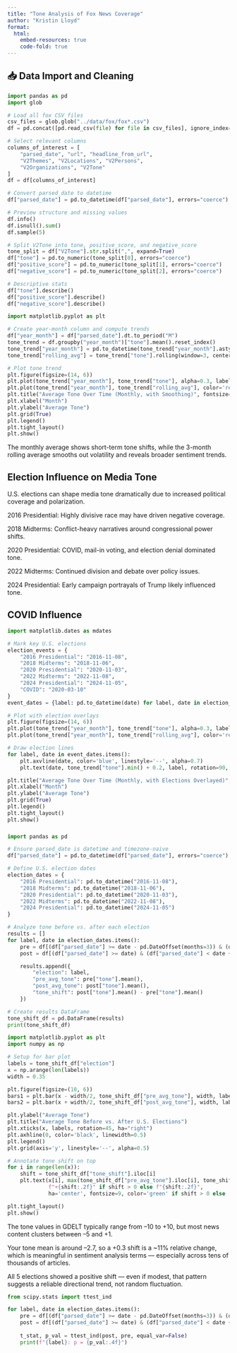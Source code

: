 ```yaml
---
title: "Tone Analysis of Fox News Coverage"
author: "Kristin Lloyd"
format: 
  html:
    embed-resources: true
    code-fold: true
---
```


## 📥 Data Import and Cleaning

```python
import pandas as pd
import glob

# Load all fox CSV files
csv_files = glob.glob("../data/fox/fox*.csv")
df = pd.concat([pd.read_csv(file) for file in csv_files], ignore_index=True)

# Select relevant columns
columns_of_interest = [
    "parsed_date", "url", "headline_from_url",
    "V2Themes", "V2Locations", "V2Persons",
    "V2Organizations", "V2Tone"
]
df = df[columns_of_interest]

# Convert parsed_date to datetime
df["parsed_date"] = pd.to_datetime(df["parsed_date"], errors="coerce")

# Preview structure and missing values
df.info()
df.isnull().sum()
df.sample(5)

```

```python

# Split V2Tone into tone, positive_score, and negative_score
tone_split = df["V2Tone"].str.split(",", expand=True)
df["tone"] = pd.to_numeric(tone_split[0], errors="coerce")
df["positive_score"] = pd.to_numeric(tone_split[1], errors="coerce")
df["negative_score"] = pd.to_numeric(tone_split[2], errors="coerce")

# Descriptive stats
df["tone"].describe()
df["positive_score"].describe()
df["negative_score"].describe()

```

```python

import matplotlib.pyplot as plt

# Create year-month column and compute trends
df["year_month"] = df["parsed_date"].dt.to_period("M")
tone_trend = df.groupby("year_month")["tone"].mean().reset_index()
tone_trend["year_month"] = pd.to_datetime(tone_trend["year_month"].astype(str))
tone_trend["rolling_avg"] = tone_trend["tone"].rolling(window=3, center=True).mean()

# Plot tone trend
plt.figure(figsize=(14, 6))
plt.plot(tone_trend["year_month"], tone_trend["tone"], alpha=0.3, label='Monthly Average')
plt.plot(tone_trend["year_month"], tone_trend["rolling_avg"], color='red', label='3-Month Rolling Avg', linewidth=2)
plt.title("Average Tone Over Time (Monthly, with Smoothing)", fontsize=14)
plt.xlabel("Month")
plt.ylabel("Average Tone")
plt.grid(True)
plt.legend()
plt.tight_layout()
plt.show()

```

The monthly average shows short-term tone shifts, while the 3-month rolling average smooths out volatility and reveals broader sentiment trends.

## Election Influence on Media Tone

U.S. elections can shape media tone dramatically due to increased political coverage and polarization.

2016 Presidential: Highly divisive race may have driven negative coverage.

2018 Midterms: Conflict-heavy narratives around congressional power shifts.

2020 Presidential: COVID, mail-in voting, and election denial dominated tone.

2022 Midterms: Continued division and debate over policy issues.

2024 Presidential: Early campaign portrayals of Trump likely influenced tone.

## COVID Influence

```python

import matplotlib.dates as mdates

# Mark key U.S. elections
election_events = {
    "2016 Presidential": "2016-11-08",
    "2018 Midterms": "2018-11-06",
    "2020 Presidential": "2020-11-03",
    "2022 Midterms": "2022-11-08",
    "2024 Presidential": "2024-11-05",
    "COVID": "2020-03-10"
}
event_dates = {label: pd.to_datetime(date) for label, date in election_events.items()}

# Plot with election overlays
plt.figure(figsize=(14, 6))
plt.plot(tone_trend["year_month"], tone_trend["tone"], alpha=0.3, label='Monthly Average')
plt.plot(tone_trend["year_month"], tone_trend["rolling_avg"], color='red', label='3-Month Rolling Avg', linewidth=2)

# Draw election lines
for label, date in event_dates.items():
    plt.axvline(date, color='blue', linestyle='--', alpha=0.7)
    plt.text(date, tone_trend["tone"].min() + 0.2, label, rotation=90, verticalalignment='bottom', fontsize=8)

plt.title("Average Tone Over Time (Monthly, with Elections Overlayed)", fontsize=14)
plt.xlabel("Month")
plt.ylabel("Average Tone")
plt.grid(True)
plt.legend()
plt.tight_layout()
plt.show()

```

###

```python
import pandas as pd

# Ensure parsed_date is datetime and timezone-naive
df["parsed_date"] = pd.to_datetime(df["parsed_date"], errors="coerce").dt.tz_localize(None)

# Define U.S. election dates
election_dates = {
    "2016 Presidential": pd.to_datetime("2016-11-08"),
    "2018 Midterms": pd.to_datetime("2018-11-06"),
    "2020 Presidential": pd.to_datetime("2020-11-03"),
    "2022 Midterms": pd.to_datetime("2022-11-08"),
    "2024 Presidential": pd.to_datetime("2024-11-05")
}

# Analyze tone before vs. after each election
results = []
for label, date in election_dates.items():
    pre = df[(df["parsed_date"] >= date - pd.DateOffset(months=3)) & (df["parsed_date"] < date)]
    post = df[(df["parsed_date"] >= date) & (df["parsed_date"] < date + pd.DateOffset(months=3))]

    results.append({
        "election": label,
        "pre_avg_tone": pre["tone"].mean(),
        "post_avg_tone": post["tone"].mean(),
        "tone_shift": post["tone"].mean() - pre["tone"].mean()
    })

# Create results DataFrame
tone_shift_df = pd.DataFrame(results)
print(tone_shift_df)

```

```python

import matplotlib.pyplot as plt
import numpy as np

# Setup for bar plot
labels = tone_shift_df["election"]
x = np.arange(len(labels))
width = 0.35

plt.figure(figsize=(10, 6))
bars1 = plt.bar(x - width/2, tone_shift_df["pre_avg_tone"], width, label='3 Months Before')
bars2 = plt.bar(x + width/2, tone_shift_df["post_avg_tone"], width, label='3 Months After')

plt.ylabel("Average Tone")
plt.title("Average Tone Before vs. After U.S. Elections")
plt.xticks(x, labels, rotation=45, ha="right")
plt.axhline(0, color='black', linewidth=0.5)
plt.legend()
plt.grid(axis='y', linestyle='--', alpha=0.5)

# Annotate tone shift on top
for i in range(len(x)):
    shift = tone_shift_df["tone_shift"].iloc[i]
    plt.text(x[i], max(tone_shift_df["pre_avg_tone"].iloc[i], tone_shift_df["post_avg_tone"].iloc[i]) + 0.1,
             f"+{shift:.2f}" if shift > 0 else f"{shift:.2f}", 
             ha='center', fontsize=9, color='green' if shift > 0 else 'red')

plt.tight_layout()
plt.show()

```

The tone values in GDELT typically range from –10 to +10, but most news content clusters between –5 and +1.

Your tone mean is around –2.7, so a +0.3 shift is a ~11% relative change, which is meaningful in sentiment analysis terms — especially across tens of thousands of articles.

All 5 elections showed a positive shift — even if modest, that pattern suggests a reliable directional trend, not random fluctuation.

```python

from scipy.stats import ttest_ind

for label, date in election_dates.items():
    pre = df[(df["parsed_date"] >= date - pd.DateOffset(months=3)) & (df["parsed_date"] < date)]["tone"].dropna()
    post = df[(df["parsed_date"] >= date) & (df["parsed_date"] < date + pd.DateOffset(months=3))]["tone"].dropna()
    
    t_stat, p_val = ttest_ind(post, pre, equal_var=False)
    print(f"{label}: p = {p_val:.4f}")

```